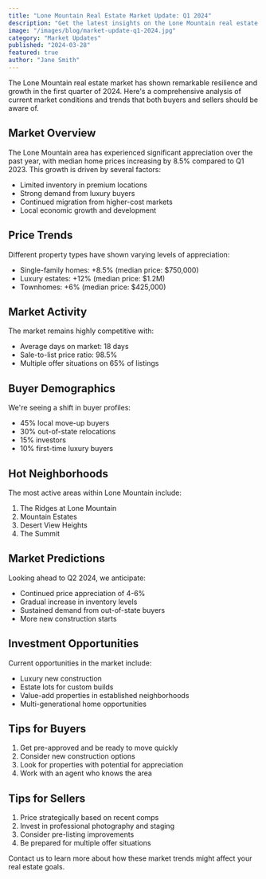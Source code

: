 ```yaml
---
title: "Lone Mountain Real Estate Market Update: Q1 2024"
description: "Get the latest insights on the Lone Mountain real estate market, including price trends, inventory levels, and market predictions for Spring 2024."
image: "/images/blog/market-update-q1-2024.jpg"
category: "Market Updates"
published: "2024-03-28"
featured: true
author: "Jane Smith"
---
```


The Lone Mountain real estate market has shown remarkable resilience and growth in the first quarter of 2024. Here's a comprehensive analysis of current market conditions and trends that both buyers and sellers should be aware of.

## Market Overview

The Lone Mountain area has experienced significant appreciation over the past year, with median home prices increasing by 8.5% compared to Q1 2023. This growth is driven by several factors:

- Limited inventory in premium locations
- Strong demand from luxury buyers
- Continued migration from higher-cost markets
- Local economic growth and development

## Price Trends

Different property types have shown varying levels of appreciation:

- Single-family homes: +8.5% (median price: $750,000)
- Luxury estates: +12% (median price: $1.2M)
- Townhomes: +6% (median price: $425,000)

## Market Activity

The market remains highly competitive with:
- Average days on market: 18 days
- Sale-to-list price ratio: 98.5%
- Multiple offer situations on 65% of listings

## Buyer Demographics

We're seeing a shift in buyer profiles:
- 45% local move-up buyers
- 30% out-of-state relocations
- 15% investors
- 10% first-time luxury buyers

## Hot Neighborhoods

The most active areas within Lone Mountain include:
1. The Ridges at Lone Mountain
2. Mountain Estates
3. Desert View Heights
4. The Summit

## Market Predictions

Looking ahead to Q2 2024, we anticipate:
- Continued price appreciation of 4-6%
- Gradual increase in inventory levels
- Sustained demand from out-of-state buyers
- More new construction starts

## Investment Opportunities

Current opportunities in the market include:
- Luxury new construction
- Estate lots for custom builds
- Value-add properties in established neighborhoods
- Multi-generational home opportunities

## Tips for Buyers

1. Get pre-approved and be ready to move quickly
2. Consider new construction options
3. Look for properties with potential for appreciation
4. Work with an agent who knows the area

## Tips for Sellers

1. Price strategically based on recent comps
2. Invest in professional photography and staging
3. Consider pre-listing improvements
4. Be prepared for multiple offer situations

Contact us to learn more about how these market trends might affect your real estate goals. 